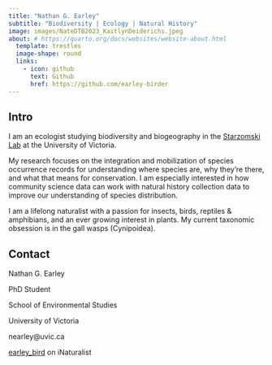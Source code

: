```yaml
---
title: "Nathan G. Earley"
subtitle: "Biodiversity | Ecology | Natural History"
image: images/NateDTB2023_KaitlynDeiderichs.jpeg
about: # https://quarto.org/docs/websites/website-about.html
  template: trestles
  image-shape: round
  links:
    - icon: github
      text: Github
      href: https://github.com/earley-birder
---
```


## Intro

I am an ecologist studying biodiversity and biogeography in the [Starzomski Lab](https://biodiversity.uvic.ca/) at the University of Victoria.

My research focuses on the integration and mobilization of species occurrence records for understanding where species are, why they're there, and what that means for conservation. I am especially interested in how community science data can work with natural history collection data to improve our understanding of species distribution.

I am a lifelong naturalist with a passion for insects, birds, reptiles & amphibians, and an ever growing interest in plants. My current taxonomic obsession is in the gall wasps (Cynipoidea). 

## Contact

Nathan G. Earley

PhD Student

School of Environmental Studies

University of Victoria

nearley@uvic.ca

[earley_bird](https://inaturalist.ca/people/earley_bird) on iNaturalist


